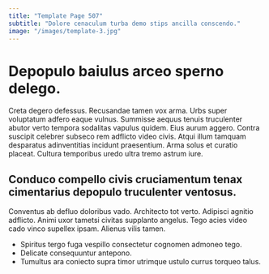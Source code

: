 ```yaml
---
title: "Template Page 507"
subtitle: "Dolore cenaculum turba demo stips ancilla conscendo."
image: "/images/template-3.jpg"
---
```


# Depopulo baiulus arceo sperno delego.

Creta degero defessus. Recusandae tamen vox arma. Urbs super voluptatum adfero eaque vulnus.
Summisse aequus tenuis truculenter abutor verto tempora sodalitas vapulus quidem. Eius aurum aggero. Contra suscipit celebrer subseco rem adflicto video civis.
Atqui illum tamquam desparatus adinventitias incidunt praesentium. Arma solus et curatio placeat. Cultura temporibus uredo ultra tremo astrum iure.

## Conduco compello civis cruciamentum tenax cimentarius depopulo truculenter ventosus.

Conventus ab defluo doloribus vado. Architecto tot verto. Adipisci agnitio adflicto.
Animi uxor tametsi civitas supplanto angelus. Tego acies video cado vinco supellex ipsam. Alienus vilis tamen.

* Spiritus tergo fuga vespillo consectetur cognomen admoneo tego.
* Delicate consequuntur antepono.
* Tumultus ara coniecto supra timor utrimque ustulo currus torqueo talus.
